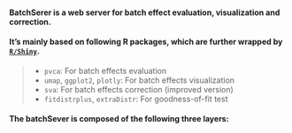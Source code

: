 ####  BatchSerer is a web server for batch effect evaluation, visualization and correction. 
####  It's mainly based on following R packages, which are further wrapped by [`R/Shiny`]('http://shiny.rstudio.com/').
> + `pvca`:  For batch effects evaluation
> + `umap`, `ggplot2`, `plotly`:  For batch effects visualization
> + `sva`:  For batch effects correction (improved version)
> + `fitdistrplus`, `extraDistr`:  For goodness-of-fit test

####  The batchSever is composed of the following three layers: 

